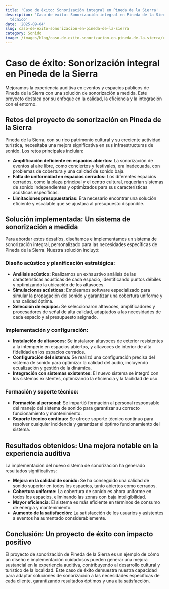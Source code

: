 ```yaml
---
title: 'Caso de éxito: Sonorización integral en Pineda de la Sierra'
description: 'Caso de éxito: Sonorización integral en Pineda de la Sierra — artículo
  técnico'
date: '2025-09-04'
slug: caso-de-exito-sonorizacion-en-pineda-de-la-sierra
category: Sonido
image: /images/blog/caso-de-exito-sonorizacion-en-pineda-de-la-sierra/caso-de-exito-sonorizacion-en-pineda-de-la-sierra-hero-001.webp
---
```


# Caso de éxito: Sonorización integral en Pineda de la Sierra

Mejoramos la experiencia auditiva en eventos y espacios públicos de Pineda de la Sierra con una solución de sonorización a medida. Este proyecto destaca por su enfoque en la calidad, la eficiencia y la integración con el entorno.

## Retos del proyecto de sonorización en Pineda de la Sierra

Pineda de la Sierra, con su rico patrimonio cultural y su creciente actividad turística, necesitaba una mejora significativa en sus infraestructuras de sonido. Los retos principales incluían:

* **Amplificación deficiente en espacios abiertos:** La sonorización de eventos al aire libre, como conciertos y festivales, era inadecuada, con problemas de cobertura y una calidad de sonido baja.
* **Falta de uniformidad en espacios cerrados:**  Los diferentes espacios cerrados, como la plaza principal y el centro cultural, requerían sistemas de sonido independientes y optimizados para sus características acústicas específicas.
* **Limitaciones presupuestarias:** Era necesario encontrar una solución eficiente y escalable que se ajustara al presupuesto disponible.

## Solución implementada: Un sistema de sonorización a medida

Para abordar estos desafíos, diseñamos e implementamos un sistema de sonorización integral, personalizado para las necesidades específicas de Pineda de la Sierra. Nuestra solución incluyó:

### Diseño acústico y planificación estratégica:

* **Análisis acústico:** Realizamos un exhaustivo análisis de las características acústicas de cada espacio, identificando puntos débiles y optimizando la ubicación de los altavoces.
* **Simulaciones acústicas:** Empleamos software especializado para simular la propagación del sonido y garantizar una cobertura uniforme y una calidad óptima.
* **Selección de equipos:** Se seleccionaron altavoces, amplificadores y procesadores de señal de alta calidad, adaptados a las necesidades de cada espacio y al presupuesto asignado.


### Implementación y configuración:

* **Instalación de altavoces:** Se instalaron altavoces de exterior resistentes a la intemperie en espacios abiertos, y altavoces de interior de alta fidelidad en los espacios cerrados.
* **Configuración del sistema:** Se realizó una configuración precisa del sistema de sonido para optimizar la calidad del audio, incluyendo ecualización y gestión de la dinámica.
* **Integración con sistemas existentes:**  El nuevo sistema se integró con los sistemas existentes, optimizando la eficiencia y la facilidad de uso.


### Formación y soporte técnico:

* **Formación al personal:** Se impartió formación al personal responsable del manejo del sistema de sonido para garantizar su correcto funcionamiento y mantenimiento.
* **Soporte técnico continuo:** Se ofrece soporte técnico continuo para resolver cualquier incidencia y garantizar el óptimo funcionamiento del sistema.


## Resultados obtenidos: Una mejora notable en la experiencia auditiva

La implementación del nuevo sistema de sonorización ha generado resultados significativos:

* **Mejora en la calidad de sonido:** Se ha conseguido una calidad de sonido superior en todos los espacios, tanto abiertos como cerrados.
* **Cobertura uniforme:** La cobertura de sonido es ahora uniforme en todos los espacios, eliminando las zonas con baja inteligibilidad.
* **Mayor eficiencia:** El sistema es más eficiente en términos de consumo de energía y mantenimiento.
* **Aumento de la satisfacción:** La satisfacción de los usuarios y asistentes a eventos ha aumentado considerablemente.


## Conclusión: Un proyecto de éxito con impacto positivo

El proyecto de sonorización de Pineda de la Sierra es un ejemplo de cómo un diseño e implementación cuidadosos pueden generar una mejora sustancial en la experiencia auditiva, contribuyendo al desarrollo cultural y turístico de la localidad. Este caso de éxito demuestra nuestra capacidad para adaptar soluciones de sonorización a las necesidades específicas de cada cliente, garantizando resultados óptimos y una alta satisfacción.
